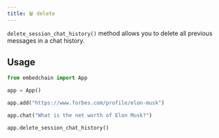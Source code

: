 ```yaml
---
title: 🗑 delete
---
```


`delete_session_chat_history()` method allows you to delete all previous messages in a chat history.

## Usage

```python
from embedchain import App

app = App()

app.add("https://www.forbes.com/profile/elon-musk")

app.chat("What is the net worth of Elon Musk?")

app.delete_session_chat_history()
```